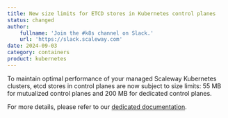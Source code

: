 ```yaml
---
title: New size limits for ETCD stores in Kubernetes control planes
status: changed
author:
    fullname: 'Join the #k8s channel on Slack.'
    url: 'https://slack.scaleway.com'
date: 2024-09-03
category: containers
product: kubernetes
---
```


To maintain optimal performance of your managed Scaleway Kubernetes clusters, etcd stores in control planes are now subject to size limits: 55 MB for mutualized control planes and 200 MB for dedicated control planes.

For more details, please refer to our [dedicated documentation](/kubernetes/reference-content/kubernetes-control-plane-offers/).

